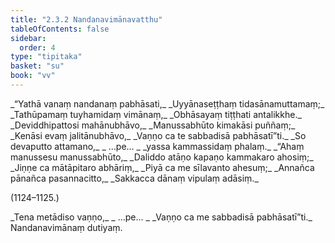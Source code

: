 ```yaml
---
title: "2.3.2 Nandanavimānavatthu"
tableOfContents: false
sidebar:
  order: 4
type: "tipitaka"
basket: "su"
book: "vv"
---
```



<DynamicBreadcrumb />

<Division number="1120" book="vv" bookNo="19" page="103">

<Paragraph number="969" type="verses" book="vv">
_“Yathā vanaṃ nandanaṃ pabhāsati,_  
_Uyyānaseṭṭhaṃ tidasānamuttamaṃ;_  
_Tathūpamaṃ tuyhamidaṃ vimānaṃ,_  
_Obhāsayaṃ tiṭṭhati antalikkhe._  

</Paragraph>

</Division>
<Division number="1121" book="vv" bookNo="19" page="104">

<Paragraph number="970" type="verses" book="vv">
_Deviddhipattosi mahānubhāvo,_  
_Manussabhūto kimakāsi puññaṃ;_  
_Kenāsi evaṃ jalitānubhāvo,_  
_Vaṇṇo ca te sabbadisā pabhāsatī”ti._  

</Paragraph>

</Division>
<Division number="1122" book="vv" bookNo="19" page="104">

<Paragraph number="971" type="verses" book="vv">
_So devaputto attamano,_  
_ …pe… _  
_yassa kammassidaṃ phalaṃ._  

</Paragraph>

</Division>
<Division number="1123" book="vv" bookNo="19" page="104">

<Paragraph number="972" type="verses" book="vv">
_“Ahaṃ manussesu manussabhūto,_  
_Daliddo atāṇo kapaṇo kammakaro ahosiṃ;_  
_Jiṇṇe ca mātāpitaro abhāriṃ,_  
_Piyā ca me sīlavanto ahesuṃ;_  
_Annañca pānañca pasannacitto,_  
_Sakkacca dānaṃ vipulaṃ adāsiṃ._  


(1124–1125.)
</Paragraph>

<Paragraph number="973" type="verses" book="vv">
_Tena metādiso vaṇṇo,_  
_ …pe… _  
_Vaṇṇo ca me sabbadisā pabhāsatī”ti._  


</Paragraph>
</Division>

<Paragraph number="974" type="center" book="vv">
Nandanavimānaṃ dutiyaṃ.
</Paragraph>
